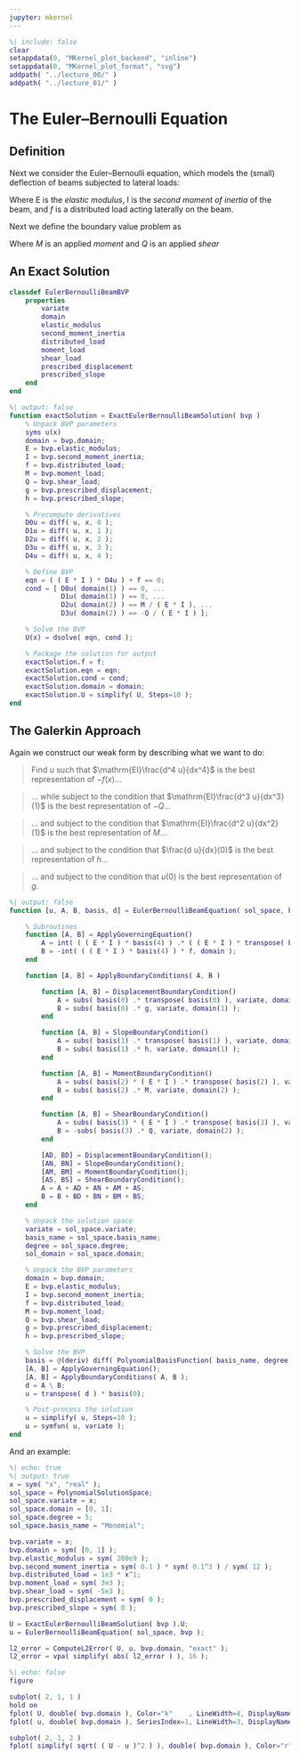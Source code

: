 ```yaml
---
jupyter: mkernel
---
```


```matlab
%| include: false
clear
setappdata(0, "MKernel_plot_backend", "inline")
setappdata(0, "MKernel_plot_format", "svg")
addpath( "../lecture_00/" )
addpath( "../lecture_01/" )
```

# The Euler–Bernoulli Equation
## Definition
Next we consider the Euler–Bernoulli equation, which models the (small) deflection of beams subjected to lateral loads:

```{=latex}
\begin{equation}
    \mathrm{EI} \frac{d^4 u}{dx^4} + f = 0
\end{equation}
```

Where $\mathrm{E}$ is the *elastic modulus*, $\mathrm{I}$ is the *second moment of inertia* of the beam, and $f$ is a distributed load acting laterally on the beam.

Next we define the boundary value problem as

```{=latex}
\begin{align*}
    \mathrm{Let} \ \Omega &= [0, 1] \\
    u(0) &= 0 \\
    \frac{du}{dx}(0) &= 0 \\
    \frac{d^2 u}{dx^2}(1) = \frac{M}{\mathrm{EI}}
    \frac{d^3 u}{dx^3}(1) = -\frac{Q}{\mathrm{EI}}
\end{align*}
```

Where $M$ is an applied *moment* and $Q$ is an applied $shear$

## An Exact Solution

```matlab
classdef EulerBernoulliBeamBVP
    properties
        variate
        domain
        elastic_modulus
        second_moment_inertia
        distributed_load
        moment_load
        shear_load
        prescribed_displacement
        prescribed_slope
    end
end
```

```matlab
%| output: false
function exactSolution = ExactEulerBernoulliBeamSolution( bvp )
    % Unpack BVP parameters
    syms u(x)
    domain = bvp.domain;
    E = bvp.elastic_modulus;
    I = bvp.second_moment_inertia;
    f = bvp.distributed_load;
    M = bvp.moment_load;
    Q = bvp.shear_load;
    g = bvp.prescribed_displacement;
    h = bvp.prescribed_slope;

    % Precompute derivatives
    D0u = diff( u, x, 0 );
    D1u = diff( u, x, 1 );
    D2u = diff( u, x, 2 );
    D3u = diff( u, x, 3 );
    D4u = diff( u, x, 4 );

    % Define BVP
    eqn = ( ( E * I ) * D4u ) + f == 0;
    cond = [ D0u( domain(1) ) == 0, ...
             D1u( domain(1) ) == 0, ...
             D2u( domain(2) ) == M / ( E * I ), ...
             D3u( domain(2) ) == -Q / ( E * I ) ];

    % Solve the BVP
    U(x) = dsolve( eqn, cond );

    % Package the solution for output
    exactSolution.f = f;
    exactSolution.eqn = eqn;
    exactSolution.cond = cond;
    exactSolution.domain = domain;
    exactSolution.U = simplify( U, Steps=10 );
end
```

## The Galerkin Approach

Again we construct our weak form by describing what we want to do:

> Find $u$ such that $\mathrm{EI}\frac{d^4 u}{dx^4}$ is the best representation of $-f(x)$...

```{=latex}
\begin{equation}
    \Inner{\mathrm{EI}\frac{d^4 u}{dx^4}}{\mathrm{EI}\frac{d^4 u}{dx^4}}
    =
    \Inner{\mathrm{EI}\frac{d^4 u}{dx^4}}{-f}
\end{equation}
```

> ... while subject to the condition that $\mathrm{EI}\frac{d^3 u}{dx^3}(1)$ is the best representation of $-Q$...

```{=latex}
\begin{equation}
    \Inner{\mathrm{EI}\frac{d^3 u}{dx^3}(1)}{\mathrm{EI}\frac{d^3 u}{dx^3}(1)}
    =
    \Inner{\mathrm{EI}\frac{d^3 u}{dx^3}(1)}{-Q}
\end{equation}
```

> ... and subject to the condition that $\mathrm{EI}\frac{d^2 u}{dx^2}(1)$ is the best representation of $M$...

```{=latex}
\begin{equation}
    \Inner{\mathrm{EI}\frac{d^2 u}{dx^2}(1)}{\mathrm{EI}\frac{d^2 u}{dx^2}(1)}
    =
    \Inner{\mathrm{EI}\frac{d^2 u}{dx^2}(1)}{M}
\end{equation}
```

> ... and subject to the condition that $\frac{d u}{dx}(0)$ is the best representation of $h$...

```{=latex}
\begin{equation}
    \Inner{\mathrm{EI}\frac{d u}{dx}(0)}{\mathrm{EI}\frac{d u}{dx}(0)}
    =
    \Inner{\mathrm{EI}\frac{d u}{dx}(0)}{M}
\end{equation}
```

> ... and subject to the condition that $u(0)$ is the best representation of $g$.

```{=latex}
\begin{equation}
    \Inner{u(0)}{u(0)}
    =
    \Inner{u(0)}{g}
\end{equation}
```

```matlab
%| output: false
function [u, A, B, basis, d] = EulerBernoulliBeamEquation( sol_space, bvp )

    % Subroutines
    function [A, B] = ApplyGoverningEquation()
        A = int( ( ( E * I ) * basis(4) ) .* ( ( E * I ) * transpose( basis(4) ) ), domain );
        B = -int( ( ( E * I ) * basis(4) ) * f, domain );
    end

    function [A, B] = ApplyBoundaryConditions( A, B )

        function [A, B] = DisplacementBoundaryCondition()
            A = subs( basis(0) .* transpose( basis(0) ), variate, domain(1) );
            B = subs( basis(0) .* g, variate, domain(1) );
        end

        function [A, B] = SlopeBoundaryCondition()
            A = subs( basis(1) .* transpose( basis(1) ), variate, domain(1) );
            B = subs( basis(1) .* h, variate, domain(1) );
        end

        function [A, B] = MomentBoundaryCondition()
            A = subs( basis(2) * ( E * I ) .* transpose( basis(2) ), variate, domain(2) );
            B = subs( basis(2) .* M, variate, domain(2) );
        end

        function [A, B] = ShearBoundaryCondition()
            A = subs( basis(3) * ( E * I ) .* transpose( basis(3) ), variate, domain(2) );
            B = -subs( basis(3) .* Q, variate, domain(2) );
        end

        [AD, BD] = DisplacementBoundaryCondition();
        [AN, BN] = SlopeBoundaryCondition();
        [AM, BM] = MomentBoundaryCondition();
        [AS, BS] = ShearBoundaryCondition();
        A = A + AD + AN + AM + AS;
        B = B + BD + BN + BM + BS;
    end

    % Unpack the solution space
    variate = sol_space.variate;
    basis_name = sol_space.basis_name;
    degree = sol_space.degree;
    sol_domain = sol_space.domain;

    % Unpack the BVP parameters
    domain = bvp.domain;
    E = bvp.elastic_modulus;
    I = bvp.second_moment_inertia;
    f = bvp.distributed_load;
    M = bvp.moment_load;
    Q = bvp.shear_load;
    g = bvp.prescribed_displacement;
    h = bvp.prescribed_slope;

    % Solve the BVP
    basis = @(deriv) diff( PolynomialBasisFunction( basis_name, degree, variate, domain ), variate, deriv );
    [A, B] = ApplyGoverningEquation();
    [A, B] = ApplyBoundaryConditions( A, B );
    d = A \ B;
    u = transpose( d ) * basis(0);

    % Post-process the solution
    u = simplify( u, Steps=10 );
    u = symfun( u, variate );
end
```

And an example:

```matlab
%| echo: true
%| output: true
x = sym( "x", "real" );
sol_space = PolynomialSolutionSpace;
sol_space.variate = x;
sol_space.domain = [0, 1];
sol_space.degree = 5;
sol_space.basis_name = "Monomial";

bvp.variate = x;
bvp.domain = sym( [0, 1] );
bvp.elastic_modulus = sym( 200e9 );
bvp.second_moment_inertia = sym( 0.1 ) * sym( 0.1^3 ) / sym( 12 );
bvp.distributed_load = 1e3 * x^1;
bvp.moment_load = sym( 3e3 );
bvp.shear_load = sym( -5e3 );
bvp.prescribed_displacement = sym( 0 );
bvp.prescribed_slope = sym( 0 );

U = ExactEulerBernoulliBeamSolution( bvp ).U;
u = EulerBernoulliBeamEquation( sol_space, bvp );

l2_error = ComputeL2Error( U, u, bvp.domain, "exact" );
l2_error = vpa( simplify( abs( l2_error ) ), 16 );
```

```{=latex}
\begin{align*}
            u(x) &= -\frac{x^5}{200\times10^3} + \frac{11x^3}{20\times10^3} - \frac{7x^2}{10\times10^3} \\
    \tilde{u}(x) &= -\frac{x^5}{200\times10^3} + \frac{11x^3}{20\times10^3} - \frac{7x^2}{10\times10^3} \\
\end{align*}
```

```matlab
%| echo: false
figure

subplot( 2, 1, 1 )
hold on
fplot( U, double( bvp.domain ), Color="k"    , LineWidth=4, DisplayName="$f(x)$")
fplot( u, double( bvp.domain ), SeriesIndex=1, LineWidth=3, DisplayName="$\tilde{f}(x)$")

subplot( 2, 1, 2 )
fplot( simplify( sqrt( ( U - u )^2 ) ), double( bvp.domain ), Color="r", LineWidth=4 )
```